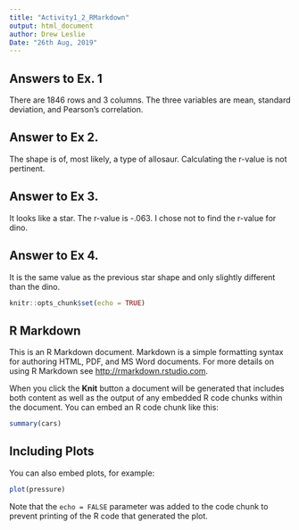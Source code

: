 ```yaml
---
title: "Activity1_2_RMarkdown"
output: html_document
author: Drew Leslie
Date: "26th Aug, 2019"
---
```


## Answers to Ex. 1
There are 1846 rows and 3 columns. The three variables are  mean, standard deviation, and Pearson's correlation.

## Answer to Ex 2.
The shape is of, most likely, a type of allosaur.  Calculating the r-value is not pertinent.

## Answer to Ex 3.
It looks like a star. The r-value is -.063. I chose not to find the r-value for dino.

## Answer to Ex 4.
It is the same value as the previous star shape and only slightly different than the dino.

```r
knitr::opts_chunk$set(echo = TRUE)
```

## R Markdown

This is an R Markdown document. Markdown is a simple formatting syntax for authoring HTML, PDF, and MS Word documents. For more details on using R Markdown see <http://rmarkdown.rstudio.com>.

When you click the **Knit** button a document will be generated that includes both content as well as the output of any embedded R code chunks within the document. You can embed an R code chunk like this:

```r
summary(cars)
```

## Including Plots

You can also embed plots, for example:

```r
plot(pressure)
```

Note that the `echo = FALSE` parameter was added to the code chunk to prevent printing of the R code that generated the plot.
